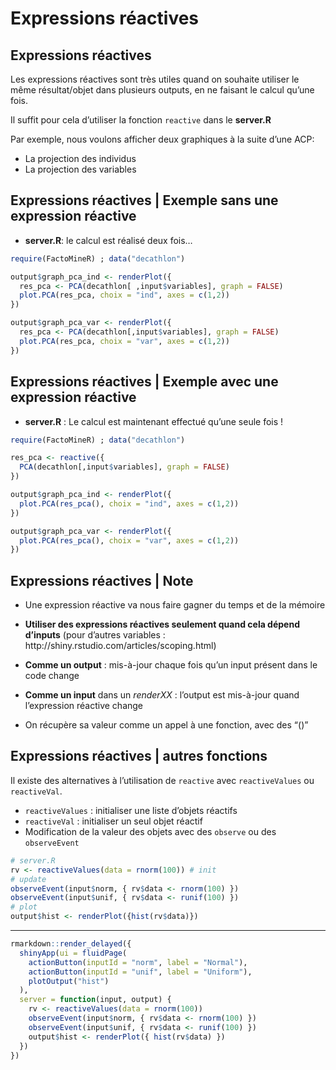 # Expressions réactives 

## Expressions réactives 

Les expressions réactives sont très utiles quand on souhaite utiliser le même résultat/objet dans plusieurs outputs, en ne faisant le calcul qu'une fois.

Il suffit pour cela d'utiliser la fonction ``reactive`` dans le __server.R__

Par exemple, nous voulons afficher deux graphiques à la suite d'une ACP: 

* La projection des individus
* La projection des variables

## Expressions réactives  | Exemple sans une expression réactive

* __server.R__: le calcul est réalisé deux fois...

```{r, echo = TRUE, eval = FALSE}
require(FactoMineR) ; data("decathlon")

output$graph_pca_ind <- renderPlot({
  res_pca <- PCA(decathlon[ ,input$variables], graph = FALSE)
  plot.PCA(res_pca, choix = "ind", axes = c(1,2))
})

output$graph_pca_var <- renderPlot({
  res_pca <- PCA(decathlon[,input$variables], graph = FALSE)
  plot.PCA(res_pca, choix = "var", axes = c(1,2))
})
```

## Expressions réactives  | Exemple avec une expression réactive

* __server.R__ : Le calcul est maintenant effectué qu'une seule fois !

```{r, echo = TRUE, eval = FALSE}
require(FactoMineR) ; data("decathlon")

res_pca <- reactive({
  PCA(decathlon[,input$variables], graph = FALSE)
})

output$graph_pca_ind <- renderPlot({
  plot.PCA(res_pca(), choix = "ind", axes = c(1,2))
})

output$graph_pca_var <- renderPlot({
  plot.PCA(res_pca(), choix = "var", axes = c(1,2))
})
```

## Expressions réactives  | Note

- Une expression réactive va nous faire gagner du temps et de la mémoire

- __Utiliser des expressions réactives seulement quand cela dépend d'inputs__ (pour d'autres variables : http://shiny.rstudio.com/articles/scoping.html)

- __Comme un output__ : mis-à-jour chaque fois qu'un input présent dans le code change

- __Comme un input__ dans un _renderXX_ : l'output est mis-à-jour quand l'expression réactive change

- On récupère sa valeur comme un appel à une fonction, avec des "()"

## Expressions réactives | autres fonctions

Il existe des alternatives à l'utilisation de ``reactive`` avec ``reactiveValues`` ou ``reactiveVal``.

- ``reactiveValues`` : initialiser une liste d'objets réactifs
- ``reactiveVal`` : initialiser un seul objet réactif
- Modification de la valeur des objets avec des ``observe`` ou des ``observeEvent``

```{r, echo = TRUE, eval = FALSE}
# server.R
rv <- reactiveValues(data = rnorm(100)) # init
# update
observeEvent(input$norm, { rv$data <- rnorm(100) })   
observeEvent(input$unif, { rv$data <- runif(100) })
# plot
output$hist <- renderPlot({hist(rv$data)}) 
```

----

```{r, echo = FALSE}
rmarkdown::render_delayed({
  shinyApp(ui = fluidPage(
    actionButton(inputId = "norm", label = "Normal"),
    actionButton(inputId = "unif", label = "Uniform"),
    plotOutput("hist")
  ), 
  server = function(input, output) { 
    rv <- reactiveValues(data = rnorm(100)) 
    observeEvent(input$norm, { rv$data <- rnorm(100) })   
    observeEvent(input$unif, { rv$data <- runif(100) }) 
    output$hist <- renderPlot({ hist(rv$data) }) 
  })
})
```

